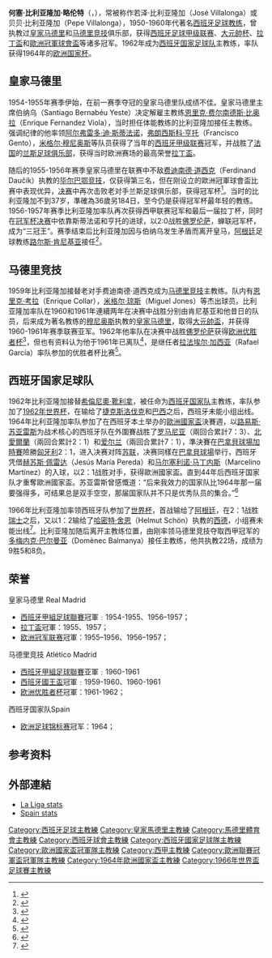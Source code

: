 {{noteTA
|G1=足球
|G2=uefa
|G3=西甲
|T=zh-hans:何塞·比利亚隆加·略伦特 zh-hk:荷西·比拉隆加·路蘭迪;
|1=zh-hans:何塞·比利亚隆加;zh-hk:荷西·比拉隆加;zh-tw:何塞·比利亞隆加;
|2=zh-hans:贝贝·比利亚隆加;zh-hk:比比·比拉隆加;zh-tw:貝貝·比利亞隆加;
}}
{{Infobox football biography 2
|     playername = 何塞·比利亚隆加<br />''José Villalonga''
|          image = [[File:José_Villalonga_Llorente.jpg|280 px]]
|       fullname = José Villalonga Llorente
|       nickname = 
|    dateofbirth = 1919年12月12日
|    cityofbirth = [[科尔多瓦|科尔多瓦]]
| countryofbirth = [[西班牙|西班牙]]
|    dateofdeath = {{death date and age|1973|8|8|1919|12|12}}
|    cityofdeath = [[马德里|马德里]]
| countryofdeath = [[西班牙|西班牙]]
|   currentclub  = 已逝世
| manageryears1  = 1954-1957
| managerclubs1  = [[皇家馬德里足球俱樂部|皇家馬德里]]
| manageryears2  = 1957-1961
| managerclubs2  = [[马德里竞技|马德里竞技]]
| manageryears3  = 1962-1966
| managerclubs3  = [[西班牙國家足球隊|西班牙]]
}}

'''何塞·比利亚隆加·略伦特'''（{{lang-es|'''José Villalonga Llorente'''}}，{{bd|1919年|12月12日|1973年|8月8日|catIdx=Villalonga, José}}），常被称作若泽·比利亚隆加（José Villalonga）或贝贝·比利亚隆加（Pepe Villalonga），1950-1960年代著名[[西班牙|西班牙]][[足球|足球]][[教练|教练]]，曾执教过[[皇家馬德里足球俱樂部|皇家马德里]]和[[马德里竞技|马德里竞技]]俱乐部，获得[[西班牙足球甲级联赛|西班牙足球甲级联赛]]、[[西班牙國王盃|大元帥杯]]、[[拉丁盃|拉丁盃]]和[[欧洲冠军联赛|歐洲冠軍球會盃]]等诸多冠军。1962年成为[[西班牙国家足球队|西班牙国家足球队]]主教练，率队获得1964年的[[欧洲国家杯|欧洲国家杯]]。

== 皇家马德里 ==
1954-1955年赛季伊始，在前一赛季夺冠的皇家马德里队成绩不佳。皇家马德里主席伯纳乌（Santiago Bernabéu Yeste）决定解雇主教练[[恩里克·费尔南德斯·比奥拉|恩里克·费尔南德斯·比奥拉]]（Enrique Fernandez Viola），当时担任体能教练的比利亚隆加接任主教练。强调纪律的他率领[[阿尔弗雷多·迪·斯蒂法诺|阿尔弗雷多·迪·斯蒂法诺]]，[[弗朗西斯科·亨托|弗朗西斯科·亨托]]（Francisco Gento），[[米格尔·穆尼奥斯|米格尔·穆尼奥斯]]等队员获得了当年的[[西班牙甲级联赛|西班牙甲级联赛]]冠军，并战胜了[[法国|法国]]的[[兰斯足球俱乐部|兰斯足球俱乐部]]，获得当时欧洲赛场的最高荣誉[[拉丁盃|拉丁盃]]。

随后的1955-1956年赛季皇家马德里在联赛中不敌[[费迪南德·道西克|费迪南德·道西克]]（Ferdinand Daučík）执教的[[毕尔巴鄂竞技|毕尔巴鄂竞技]]，仅获得第三名，但在刚设立的歐洲冠軍球會盃比赛中表现优异，[[1956年欧洲冠军杯决赛|决赛]]中再次击败老对手兰斯足球俱乐部，获得冠军杯<ref>{{Cite web |url=http://www.league-champions.com/champions-league-history/ |title=欧洲冠军杯历史网页 |access-date=2010-11-03 |archive-url=https://web.archive.org/web/20101023173519/http://www.league-champions.com/champions-league-history/ |archive-date=2010-10-23 |dead-url=yes }}</ref>。当时的比利亚隆加不到37岁，準確為36歲另184日，至今仍是获得冠军杯最年轻的教练。1956-1957年赛季比利亚隆加率队再次获得西甲联赛冠军和最后一届拉丁杯，同时在[[1957年欧洲冠军杯决赛|冠军杯决赛]]中依靠斯蒂法诺和亨托的进球，以2:0战胜[[佛羅倫斯足球俱樂部|佛罗伦萨]]，蝉联冠军杯，成为“三冠王”。赛季结束后比利亚隆加因与伯纳乌发生矛盾而离开皇马，[[阿根廷|阿根廷]]足球教练[[路尔斯·肯尼基亚|路尔斯·肯尼基亚]]接任<ref>{{Cite web |url=http://www.bagsynotin.net/2010/10/more-than-a-team-los-galacticos-originales/ |title=皇家马德里历史 |accessdate=2010-11-03 |archive-date=2010-10-20 |archive-url=https://web.archive.org/web/20101020221601/http://www.bagsynotin.net/2010/10/more-than-a-team-los-galacticos-originales/ |dead-url=yes }}</ref>。

== 马德里竞技 ==
1959年比利亚隆加接替老对手费迪南德·道西克成为[[马德里竞技|马德里竞技]]主教练。队内有[[恩里克·考拉|恩里克·考拉]]（Enrique Collar），[[米格尔·琼斯|米格尔·琼斯]]（Miguel Jones）等杰出球员。比利亚隆加率队在1960和1961年連續两年在决赛中战胜分别由肯尼基亚和他昔日的队员，后来成为著名教练的[[米基爾·文奴斯|穆尼奥斯]]执教的[[皇家马德里|皇家马德里]]，取得[[西班牙国王杯|大元帥盃]]，并获得1960-1961年赛季联赛亚军。1962年他率队在决赛中战胜[[佛羅倫斯足球俱樂部|佛罗伦萨]]获得[[欧洲优胜者杯|欧洲优胜者杯]]<ref>{{Cite web |url=http://www.rsssf.com/ec/ec196162.html |title=1962年优胜者杯决赛资料 |accessdate=2010-11-02 |archive-date=2019-05-29 |archive-url=https://web.archive.org/web/20190529201824/http://www.rsssf.com/ec/ec196162.html |dead-url=no }}</ref>，但也有资料认为他于1961年已离队<ref>{{Cite web |url=http://futbol.sportec.es/seleccion/ficha_seleccionador.asp?j=5317&n=Jos%C3%A9%20Villalonga |title=教练生涯统计 |accessdate=2010-11-02 |archive-date=2012-02-04 |archive-url=https://web.archive.org/web/20120204222226/http://futbol.sportec.es/seleccion/ficha_seleccionador.asp?j=5317&n=Jos%C3%A9%20Villalonga |dead-url=no }}</ref>，是继任者[[拉法埃尔·加西亚|拉法埃尔·加西亚]]（Rafael García）率队参加的优胜者杯比赛<ref>{{Cite web |url=http://www.linguasport.com/futbol/internacional/clubes/c2/C2_62gd.htm |title=1961-1962年优胜者杯数据 |accessdate=2010-11-02 |archive-date=2010-01-25 |archive-url=https://web.archive.org/web/20100125093815/http://linguasport.com/futbol/internacional/clubes/c2/C2_62gd.htm |dead-url=no }}</ref>。

== 西班牙国家足球队 ==
1962年比利亚隆加接替[[希倫尼奧·靴利拿|希倫尼奧·靴利拿]]，被任命为[[西班牙国家足球队|西班牙国家队]]主教练，率队参加了[[1962年世界盃足球賽|1962年世界杯]]，在输给了[[捷克斯洛伐克國家足球隊|捷克斯洛伐克]]和[[巴西國家足球隊|巴西]]之后，西班牙未能小组出线。1964年比利亚隆加率队参加了在西班牙本土举办的[[1964年歐洲國家盃|歐洲國家盃]]決賽週，以[[路易斯·蘇亞雷斯·米拉蒙特斯|路易斯·苏亚雷斯]]为战术核心的西班牙队在外圍賽战胜了[[羅馬尼亞國家足球隊|罗马尼亚]]（兩回合累計7：3）、[[北愛爾蘭足球代表隊|北愛爾蘭]]（兩回合累計2：1）和[[愛爾蘭國家足球隊|爱尔兰]]（兩回合累計7：1），準決賽在[[圣地亚哥·伯纳乌球场|巴拿貝球場]][[加時賽|加時賽]]險勝[[匈牙利國家足球隊|匈牙利]]2：1，进入决赛对阵[[苏联国家足球队|苏联]]，决赛同樣在[[圣地亚哥·伯纳乌球场|巴拿貝球場]]举行，西班牙凭借[[赫苏斯·佩雷达|赫苏斯·佩雷达]]（Jesús María Pereda）和[[马尔塞利诺·马丁内斯|马尔塞利诺·马丁内斯]]（Marcelino Martínez）的入球，以2：1战胜对手，获得歐洲國家盃。直到44年后西班牙国家队才重奪歐洲國家盃。苏亚雷斯曾感慨道：“后来我效力的国家队比1964年那一届要强得多，可结果总是双手空空，那届国家队并不只是优秀队员的集合。”<ref>{{Cite web |url=http://www.uefa.com/uefaeuro2012/history/season=1964/index.html |title=欧足联1964年欧洲杯网页 |accessdate=2010-11-03 |archive-date=2011-08-30 |archive-url=https://web.archive.org/web/20110830135103/http://www.uefa.com/uefaeuro2012/history/season%3D1964/index.html |dead-url=no }}</ref>

1966年比利亚隆加率领西班牙队参加了[[1966年世界盃足球賽|世界杯]]，首战输给了[[阿根廷國家足球隊|阿根廷]]，在2：1战胜[[瑞士國家足球隊|瑞士]]之后，又以1：2输给了[[哈密特·舍恩|哈密特·舍恩]]（Helmut Schön）执教的[[德國國家足球隊|西德]]，小组赛未能出线<ref>{{Cite web |url=http://futbol.sportec.es/seleccion/ficha_seleccionador.asp?j=5317&n=Jos%C3%A9%20Villalonga |title=José Villalonga |accessdate=2010-11-02 |archive-date=2012-02-04 |archive-url=https://web.archive.org/web/20120204222226/http://futbol.sportec.es/seleccion/ficha_seleccionador.asp?j=5317&n=Jos%C3%A9%20Villalonga |dead-url=no }}</ref>。比利亚隆加随后离开主教练位置，由刚率领马德里竞技夺取西甲冠军的[[多梅内克·巴尔曼亚|多梅内克·巴尔曼亚]]（Domènec Balmanya）接任主教练，他共执教22场，成绩为9胜5和8负。

== 荣誉 ==
;皇家马德里 Real Madrid 
*[[西班牙甲組足球聯賽|西班牙甲組足球聯賽]]冠軍﹕1954-1955、1956–1957；
*[[拉丁盃|拉丁盃]]冠軍：1955、1957；
*[[欧洲冠军联赛|欧洲冠军联赛]]冠軍：1955–1956、1956–1957；
;马德里竞技 Atlético Madrid
*[[西班牙甲組足球聯賽|西班牙甲組足球聯賽]]亚軍﹕1960-1961
*[[西班牙國王盃|西班牙國王盃]]冠軍﹕1959-1960、1960-1961
*[[欧洲优胜者杯|欧洲优胜者杯]]冠軍：1961-1962；  
;西班牙国家队Spain
*[[欧洲足球锦标赛|欧洲足球锦标赛]]冠军：1964；

== 参考资料 ==
{{reflist}}

== 外部連結 ==
* [https://web.archive.org/web/20070930230041/http://www.lfp.es/historico/primera/entrenadores/historial.asp?ent=096  La Liga stats]
* [https://web.archive.org/web/20120204222226/http://futbol.sportec.es/seleccion/ficha_seleccionador.asp?j=5317&n=Jos%C3%A9%20Villalonga  Spain stats]

{{馬德里競技主教練}}

{{DEFAULTSORT:Villalonga Llorente, Jose}}
[[Category:西班牙足球主教練|Category:西班牙足球主教練]]
[[Category:皇家馬德里主教練|Category:皇家馬德里主教練]]
[[Category:馬德里體育會主教練|Category:馬德里體育會主教練]]
[[Category:西班牙球會主教練|Category:西班牙球會主教練]]
[[Category:西班牙國家足球隊主教練|Category:西班牙國家足球隊主教練]]
[[Category:歐洲國家盃冠軍隊主教練|Category:歐洲國家盃冠軍隊主教練]]
[[Category:西甲主教練|Category:西甲主教練]]
[[Category:歐洲聯賽冠軍盃冠軍隊主教練|Category:歐洲聯賽冠軍盃冠軍隊主教練]]
[[Category:1964年歐洲國家盃主教練|Category:1964年歐洲國家盃主教練]]
[[Category:1966年世界盃足球賽主教練|Category:1966年世界盃足球賽主教練]]